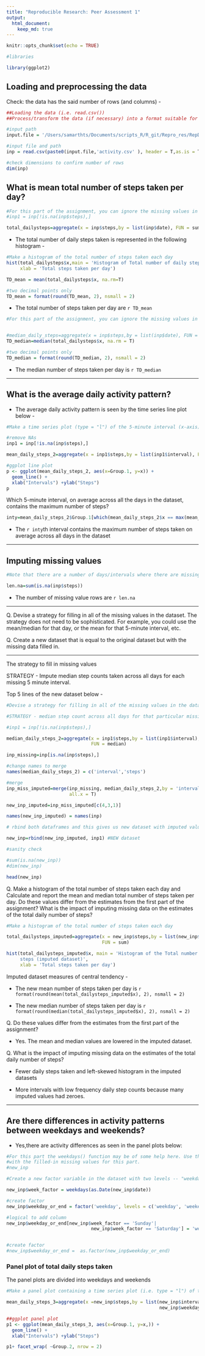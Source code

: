 ```yaml
---
title: "Reproducible Research: Peer Assessment 1"
output: 
  html_document:
    keep_md: true
---
```


```r
knitr::opts_chunk$set(echo = TRUE)

```

```r
#libraries

library(ggplot2)
```


## Loading and preprocessing the data


Check: the data has the said number of rows (and columns) - 

```r
##Loading the data (i.e. read.csv())
##Process/transform the data (if necessary) into a format suitable for your analysis

#input path
input.file = '/Users/samarthts/Documents/scripts_R/R_git/Repro_res/RepData_assignment_STS/RepData_PeerAssessment1/'

#input file and path 
inp = read.csv(paste0(input.file,'activity.csv' ), header = T,as.is = T)

#check dimensions to confirm number of rows
dim(inp)
```


## What is mean total number of steps taken per day?


```r
#For this part of the assignment, you can ignore the missing values in the dataset.
#inp1 = inp[!is.na(inp$steps),]

total_dailysteps=aggregate(x = inp$steps,by = list(inp$date), FUN = sum)
```

- The total number of daily steps taken is represented in the following histogram - 

```r
#Make a histogram of the total number of steps taken each day
hist(total_dailysteps$x,main = 'Histogram of Total number of daily steps', 
     xlab = 'Total steps taken per day')
```


```r
TD_mean = mean(total_dailysteps$x, na.rm=T)

#two decimal points only
TD_mean = format(round(TD_mean, 2), nsmall = 2)
```

- The total number of steps taken per day are `r TD_mean`

```r
#For this part of the assignment, you can ignore the missing values in the dataset.


#median_daily_steps=aggregate(x = inp$steps,by = list(inp$date), FUN = mean)
TD_median=median(total_dailysteps$x, na.rm = T)

#two decimal points only
TD_median = format(round(TD_median, 2), nsmall = 2)
```

- The median number of steps taken per day is `r TD_median` 

------

## What is the average daily activity pattern?

- The average daily activity pattern is seen by the time series line plot below -

```r
#Make a time series plot (type = "l") of the 5-minute interval (x-axis) and the average number of steps taken, averaged across all days (y-axis)

#remove NAs
inp1 = inp[!is.na(inp$steps),]

mean_daily_steps_2=aggregate(x = inp1$steps,by = list(inp1$interval), FUN = mean)

#ggplot line plot 
p <- ggplot(mean_daily_steps_2, aes(x=Group.1, y=x)) +
  geom_line() + 
  xlab("Intervals") +ylab("Steps")
p

```

Which 5-minute interval, on average across all the days in the dataset, contains the maximum number of steps?

```r
inty=mean_daily_steps_2$Group.1[which(mean_daily_steps_2$x == max(mean_daily_steps_2$x))]

```

- The `r inty`th interval contains the maximum number of steps taken on average across all days in the dataset  

-----------

## Imputing missing values

```r
#Note that there are a number of days/intervals where there are missing values (coded as NA). The presence of missing days may introduce bias into some calculations or summaries of the data. Calculate and report the total number of missing values in the dataset (i.e. the total number of rows with NAs). 

len.na=sum(is.na(inp$steps))

```

- The number of missing value rows are `r len.na`

-------

Q. Devise a strategy for filling in all of the missing values in the dataset. The strategy does not need to be sophisticated. For example, you could use the mean/median for that day, or the mean for that 5-minute interval, etc.

Q. Create a new dataset that is equal to the original dataset but with the missing data filled in.

-------

The strategy to fill in missing values 

STRATEGY - Impute median step counts taken across all days  for each missing 5 minute interval. 

Top 5 lines of the new dataset below -

```r
#Devise a strategy for filling in all of the missing values in the dataset. The strategy does not need to be sophisticated. For example, you could use the mean/median for that day, or the mean for that 5-minute interval, etc. Create a new dataset that is equal to the original dataset but with the missing data filled in.

#STRATEGY - median step count across all days for that particular missing 5 minute interval 

#inp1 = inp[!is.na(inp$steps),]

median_daily_steps_2=aggregate(x = inp1$steps,by = list(inp1$interval), 
                               FUN = median)

inp_missing=inp[is.na(inp$steps),]

#change names to merge
names(median_daily_steps_2) = c('interval','steps')

#merge 
inp_miss_imputed=merge(inp_missing, median_daily_steps_2,by = 'interval', 
                       all.x = T)

new_inp_imputed=inp_miss_imputed[c(4,3,1)]

names(new_inp_imputed) = names(inp)

# rbind both dataframes and this gives us new dataset with imputed values - 

new_inp=rbind(new_inp_imputed, inp1) #NEW dataset 

#sanity check

#sum(is.na(new_inp))
#dim(new_inp)

head(new_inp)
```

Q. Make a histogram of the total number of steps taken each day and Calculate 
and report the mean and median total number of steps taken per day. Do these 
values differ from the estimates from the first part of the assignment? What is 
the impact of imputing missing data on the estimates of the total daily number 
of steps?

```r
#Make a histogram of the total number of steps taken each day 

total_dailysteps_imputed=aggregate(x = new_inp$steps,by = list(new_inp$date), 
                                   FUN = sum)

hist(total_dailysteps_imputed$x, main = 'Histogram of the Total number of daily 
     steps (imputed dataset)', 
     xlab = 'Total steps taken per day')
```

Imputed dataset measures of central tendency - 

- The new mean number of steps taken per day is `r  format(round(mean(total_dailysteps_imputed$x), 2), nsmall = 2)` 

- The new median number of steps taken per day is `r  format(round(median(total_dailysteps_imputed$x), 2), nsmall = 2)` 

Q. Do these values differ from the estimates from the first part of 
the assignment? 

- Yes. The mean and median values are lowered in the imputed dataset.

Q. What is the impact of imputing missing data on the estimates of the total 
daily number of steps?

- Fewer daily steps taken and left-skewed histogram in the imputed datasets  

- More intervals with low frequency daily step counts because many imputed values had zeroes.

--------

## Are there differences in activity patterns between weekdays and weekends?

- Yes,there are activity differences as seen in the panel plots below:

```r
#For this part the weekdays() function may be of some help here. Use the dataset 
#with the filled-in missing values for this part.
#new_inp

#Create a new factor variable in the dataset with two levels -- "weekday" and "weekend" indicating whether a given date is a weekday or weekend day.

new_inp$week_factor = weekdays(as.Date(new_inp$date))

#create factor 
new_inp$weekday_or_end = factor('weekday', levels = c('weekday', 'weekend'))

#logical to add column
new_inp$weekday_or_end[new_inp$week_factor == 'Sunday'| 
                               new_inp$week_factor == 'Saturday'] = 'weekend'


#create factor 
#new_inp$weekday_or_end =  as.factor(new_inp$weekday_or_end)

```

### Panel plot of total daily steps taken

The panel plots are divided into weekdays and weekends 

```r

#Make a panel plot containing a time series plot (i.e. type = "l") of the 5-minute interval (x-axis) and the average number of steps taken, averaged across all weekday days or weekend days (y-axis). The plot should look something like the following, which was created using simulated data:

mean_daily_steps_3=aggregate(x =new_inp$steps,by = list(new_inp$interval,
                                                        new_inp$weekday_or_end),FUN = mean)

##ggplot panel plot
p1 <- ggplot(mean_daily_steps_3, aes(x=Group.1, y=x,)) +
  geom_line() + 
  xlab("Intervals") +ylab("Steps")

p1+ facet_wrap( ~Group.2, nrow = 2)

```
